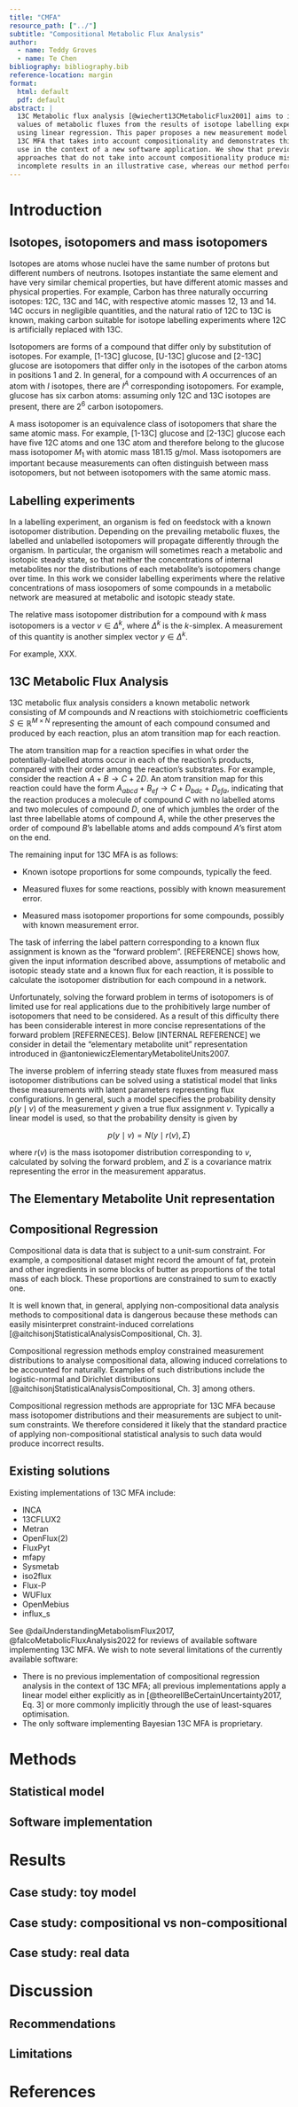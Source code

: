 ```yaml
---
title: "CMFA"
resource_path: ["../"]
subtitle: "Compositional Metabolic Flux Analysis"
author:
  - name: Teddy Groves
  - name: Te Chen
bibliography: bibliography.bib
reference-location: margin
format:
  html: default
  pdf: default
abstract: |
  13C Metabolic flux analysis [@wiechert13CMetabolicFlux2001] aims to infer the
  values of metabolic fluxes from the results of isotope labelling experiments
  using linear regression. This paper proposes a new measurement model for use in
  13C MFA that takes into account compositionality and demonstrates this model's
  use in the context of a new software application. We show that previous MFA
  approaches that do not take into account compositionality produce misleading or
  incomplete results in an illustrative case, whereas our method performs well.
---
```


# Introduction

## Isotopes, isotopomers and mass isotopomers

Isotopes are atoms whose nuclei have the same number of protons but different
numbers of neutrons. Isotopes instantiate the same element and have very
similar chemical properties, but have different atomic masses and physical
properties. For example, Carbon has three naturally occurring isotopes: 12C, 13C
and 14C, with respective atomic masses 12, 13 and 14. 14C occurs in negligible
quantities, and the natural ratio of 12C to 13C is known, making carbon suitable
for isotope labelling experiments where 12C is artificially replaced with 13C.

Isotopomers are forms of a compound that differ only by substitution of
isotopes. For example, [1-13C] glucose, [U-13C] glucose and [2-13C] glucose are
isotopomers that differ only in the isotopes of the carbon atoms in positions
1 and 2. In general, for a compound with $A$ occurrences of an atom with $I$
isotopes, there are $I^A$ corresponding isotopomers. For example, glucose has
six carbon atoms: assuming only 12C and 13C isotopes are present, there are
$2^6$ carbon isotopomers.

A mass isotopomer is an equivalence class of isotopomers that share the same
atomic mass. For example, [1-13C] glucose and [2-13C] glucose each have five
12C atoms and one 13C atom and therefore belong to the glucose mass isotopomer
$M_1$ with atomic mass 181.15 g/mol. Mass isotopomers are important because
measurements can often distinguish between mass isotopomers, but not between
isotopomers with the same atomic mass.

## Labelling experiments

In a labelling experiment, an organism is fed on feedstock with a known
isotopomer distribution. Depending on the prevailing metabolic fluxes,
the labelled and unlabelled isotopomers will propagate differently through
the organism. In particular, the organism will sometimes reach a metabolic
and isotopic steady state, so that neither the concentrations of internal
metabolites nor the distributions of each metabolite's isotopomers change
over time. In this work we consider labelling experiments where the relative
concentrations of mass iosopomers of some compounds in a metabolic network are
measured at metabolic and isotopic steady state.

The relative mass isotopomer distribution for a compound with $k$ mass
isotopomers is a vector $v\in\Delta^k$, where $\Delta^k$ is the $k$-simplex. A
measurement of this quantity is another simplex vector $y\in\Delta^k$.

For example, XXX.

## 13C Metabolic Flux Analysis

13C metabolic flux analysis considers a known metabolic network consisting of
$M$ compounds and $N$ reactions with stoichiometric coefficients $S\in\mathbb{R}
^{M\times N}$ representing the amount of each compound consumed and produced
by each reaction, plus an atom transition map for each reaction.

The atom transition map for a reaction specifies in what order the
potentially-labelled atoms occur in each of the reaction's products, compared
with their order among the reaction's substrates. For example, consider the
reaction $A + B \rightarrow C + 2D$. An atom transition map for this reaction
could have the form $A_{abcd} + B_{ef} \rightarrow C + D_{bdc} + D_{efa}$,
indicating that the reaction produces a molecule of compound $C$ with no
labelled atoms and two molecules of compound $D$, one of which jumbles the order
of the last three labellable atoms of compound $A$, while the other preserves
the order of compound $B$'s labellable atoms and adds compound $A$'s first atom
on the end.

The remaining input for 13C MFA is as follows:

- Known isotope proportions for some compounds, typically the feed.

- Measured fluxes for some reactions, possibly with known measurement error.

- Measured mass isotopomer proportions for some compounds, possibly with known
measurement error.

The task of inferring the label pattern corresponding to a known flux assignment
is known as the "forward problem". [REFERENCE] shows how, given the input
information described above, assumptions of metabolic and isotopic steady state
and a known flux for each reaction, it is possible to calculate the isotopomer
distribution for each compound in a network.

Unfortunately, solving the forward problem in terms of isotopomers is of
limited use for real applications due to the prohibitively large number
of isotopomers that need to be considered. As a result of this difficulty
there has been considerable interest in more concise representations of
the forward problem [REFERNECES]. Below [INTERNAL REFERENCE] we consider
in detail the "elementary metabolite unit" representation introduced in
@antoniewiczElementaryMetaboliteUnits2007.

The inverse problem of inferring steady state fluxes from measured mass
isotopomer distributions can be solved using a statistical model that links
these measurements with latent parameters representing flux configurations.
In general, such a model specifies the probability density $p(y\mid v)$ of the
measurement $y$ given a true flux assignment $v$. Typically a linear model is
used, so that the probability density is given by

$$
p(y\mid v) = N(y\mid r(v), \Sigma)
$$

where $r(v)$ is the mass isotopomer distribution corresponding to $v$,
calculated by solving the forward problem, and $\Sigma$ is a covariance matrix
representing the error in the measurement apparatus.

## The Elementary Metabolite Unit representation

## Compositional Regression

Compositional data is data that is subject to a unit-sum constraint. For
example, a compositional dataset might record the amount of fat, protein and
other ingredients in some blocks of butter as proportions of the total mass of
each block. These proportions are constrained to sum to exactly one.

It is well known that, in general, applying non-compositional data
analysis methods to compositional data is dangerous because these
methods can easily misinterpret constraint-induced correlations
[@aitchisonjStatisticalAnalysisCompositional, Ch. 3].

Compositional regression methods employ constrained measurement distributions
to analyse compositional data, allowing induced correlations to be accounted
for naturally. Examples of such distributions include the logistic-normal and
Dirichlet distributions [@aitchisonjStatisticalAnalysisCompositional, Ch. 3]
among others.

Compositional regression methods are appropriate for 13C MFA because mass
isotopomer distributions and their measurements are subject to unit-sum
constraints. We therefore considered it likely that the standard practice of
applying non-compositional statistical analysis to such data would produce
incorrect results.

## Existing solutions

Existing implementations of 13C MFA include:

- INCA
- 13CFLUX2
- Metran
- OpenFlux(2)
- FluxPyt
- mfapy
- Sysmetab
- iso2flux
- Flux-P
- WUFlux
- OpenMebius
- influx\_s

See @daiUnderstandingMetabolismFlux2017, @falcoMetabolicFluxAnalysis2022 for
reviews of available software implementing 13C MFA. We wish to note several
limitations of the currently available software:

- There is no previous implementation of compositional regression analysis in
the context of 13C MFA; all previous implementations apply a linear model either
explicitly as in [@theorellBeCertainUncertainty2017, Eq. 3] or more commonly
implicitly through the use of least-squares optimisation.
- The only software implementing Bayesian 13C MFA is proprietary.

# Methods

## Statistical model
## Software implementation

# Results

## Case study: toy model
## Case study: compositional vs non-compositional
## Case study: real data

# Discussion

## Recommendations
## Limitations

# References
